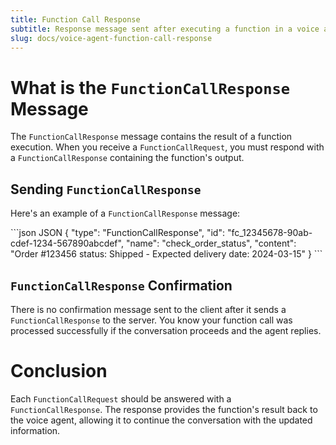 ```yaml
---
title: Function Call Response
subtitle: Response message sent after executing a function in a voice agent.
slug: docs/voice-agent-function-call-response
---
```


<Markdown src="../snippets/voice-agent.mdx" />

# What is the `FunctionCallResponse` Message

The `FunctionCallResponse` message contains the result of a function execution. When you receive a `FunctionCallRequest`, you must respond with a `FunctionCallResponse` containing the function's output.

## Sending `FunctionCallResponse`

Here's an example of a `FunctionCallResponse` message:

<CodeGroup>
  ```json JSON
  {
    "type": "FunctionCallResponse",
    "id": "fc_12345678-90ab-cdef-1234-567890abcdef",
    "name": "check_order_status",
    "content": "Order #123456 status: Shipped - Expected delivery date: 2024-03-15"
  }
  ```
</CodeGroup>

## `FunctionCallResponse` Confirmation

There is no confirmation message sent to the client after it sends a `FunctionCallResponse` to the server. You know your function call was processed successfully if the conversation proceeds and the agent replies.

# Conclusion

Each `FunctionCallRequest` should be answered with a `FunctionCallResponse`. The response provides the function's result back to the voice agent, allowing it to continue the conversation with the updated information.
